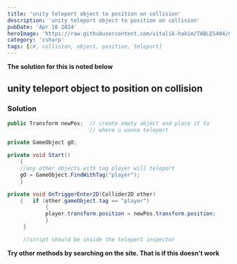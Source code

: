 ```yaml
---
title: 'unity teleport object to position on collision'
description: 'unity teleport object to position on collision'
pubDate: 'Apr 16 2024'
heroImage: 'https://raw.githubusercontent.com/vitalik-hakim/TABLES404/main/error_b/c%23.png'
category: 'csharp'
tags: [c#, collision, object, position, teleport]
---
```


**The solution for this is noted below**

## unity teleport object to position on collision

### Solution

```csharp
public Transform newPos;  // create empty object and place it to
						  // where u wanna teleport

private GameObject gO;

private void Start()
	{
    //any other objects with tag player will teleport
	gO = GameObject.FindWithTag("player");
    }

private void OnTriggerEnter2D(Collider2D other)
    {	if (other.gameObject.tag == "player")
            {
            player.transform.position = newPos.transform.position;
            }
     }

     //script should be inside the teleport inspector
```

**Try other methods by searching on the site. That is if this doesn't work**

